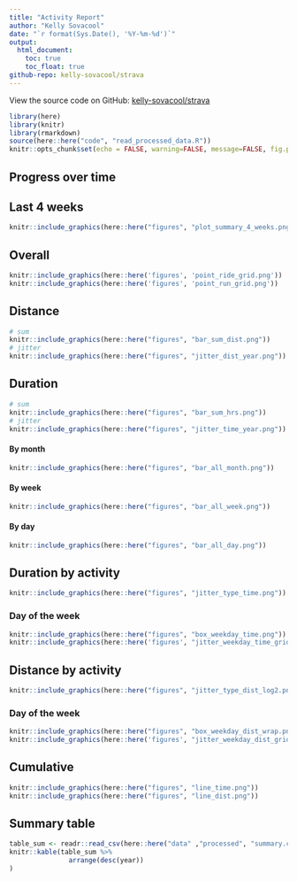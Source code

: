```yaml
---
title: "Activity Report"
author: "Kelly Sovacool"
date: "`r format(Sys.Date(), '%Y-%m-%d')`"
output:
  html_document:
    toc: true
    toc_float: true
github-repo: kelly-sovacool/strava
---
```


View the source code on GitHub: [kelly-sovacool/strava](https://github.com/kelly-sovacool/strava)

```r
library(here)
library(knitr)
library(rmarkdown)
source(here::here("code", "read_processed_data.R"))
knitr::opts_chunk$set(echo = FALSE, warning=FALSE, message=FALSE, fig.path = "figures/")
```

## Progress over time

## Last 4 weeks
```r
knitr::include_graphics(here::here("figures", "plot_summary_4_weeks.png"))
```

## Overall

```r
knitr::include_graphics(here::here('figures', 'point_ride_grid.png'))
knitr::include_graphics(here::here('figures', 'point_run_grid.png'))
```



## Distance

```r
# sum
knitr::include_graphics(here::here("figures", "bar_sum_dist.png"))
# jitter
knitr::include_graphics(here::here("figures", "jitter_dist_year.png"))
```

## Duration
```r
# sum
knitr::include_graphics(here::here("figures", "bar_sum_hrs.png"))
# jitter
knitr::include_graphics(here::here("figures", "jitter_time_year.png"))
```

#### By month

```r
knitr::include_graphics(here::here("figures", "bar_all_month.png"))
```

#### By week

```r
knitr::include_graphics(here::here("figures", "bar_all_week.png"))
```

#### By day

```r
knitr::include_graphics(here::here("figures", "bar_all_day.png"))
```


## Duration by activity

```r
knitr::include_graphics(here::here("figures", "jitter_type_time.png"))
```

### Day of the week

```r
knitr::include_graphics(here::here("figures", "box_weekday_time.png"))
knitr::include_graphics(here::here('figures', "jitter_weekday_time_grid.png"))
```

## Distance by activity

```r
knitr::include_graphics(here::here("figures", "jitter_type_dist_log2.png"))
```

### Day of the week
```r
knitr::include_graphics(here::here("figures", "box_weekday_dist_wrap.png"))
knitr::include_graphics(here::here('figures', "jitter_weekday_dist_grid.png"))
```

## Cumulative

```r
knitr::include_graphics(here::here("figures", "line_time.png"))
knitr::include_graphics(here::here("figures", "line_dist.png"))
```

## Summary table

```r
table_sum <- readr::read_csv(here::here("data" ,"processed", "summary.csv"))
knitr::kable(table_sum %>% 
               arrange(desc(year))
)
```
